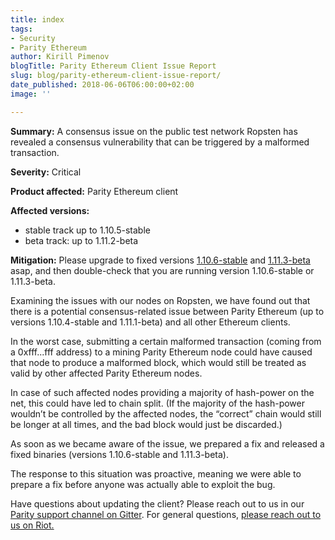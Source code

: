 ```yaml
---
title: index
tags:
- Security
- Parity Ethereum
author: Kirill Pimenov
blogTitle: Parity Ethereum Client Issue Report
slug: blog/parity-ethereum-client-issue-report/
date_published: 2018-06-06T06:00:00+02:00
image: ''

---
```

**Summary:** A consensus issue on the public test network Ropsten has revealed a consensus vulnerability that can be triggered by a malformed transaction.

**Severity:** Critical

**Product affected:** Parity Ethereum client

**Affected versions:**

* stable track up to 1.10.5-stable
* beta track: up to 1.11.2-beta

**Mitigation:** Please upgrade to fixed versions [1.10.6-stable](https://github.com/paritytech/parity/releases/tag/v1.10.6) and [1.11.3-beta](https://github.com/paritytech/parity/releases/tag/v1.11.3) asap, and then double-check that you are running version 1.10.6-stable or 1.11.3-beta.

Examining the issues with our nodes on Ropsten, we have found out that there is a potential consensus-related issue between Parity Ethereum (up to versions 1.10.4-stable and 1.11.1-beta) and all other Ethereum clients.

In the worst case, submitting a certain malformed transaction (coming from a 0xfff...fff address) to a mining Parity Ethereum node could have caused that node to produce a malformed block, which would still be treated as valid by other affected Parity Ethereum nodes.

In case of such affected nodes providing a majority of hash-power on the net, this could have led to chain split. (If the majority of the hash-power wouldn’t be controlled by the affected nodes, the “correct” chain would still be longer at all times, and the bad block would just be discarded.)

As soon as we became aware of the issue, we prepared a fix and released a fixed binaries (versions 1.10.6-stable and 1.11.3-beta).

The response to this situation was proactive, meaning we were able to prepare a fix before anyone was actually able to exploit the bug.

Have questions about updating the client? Please reach out to us in our [Parity support channel on Gitter](https://gitter.im/paritytech/parity). For general questions, [please reach out to us on Riot.](https://riot.im/app/#/room/%23watercooler:matrix.parity.io)